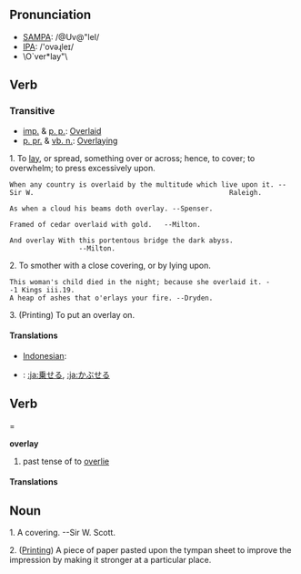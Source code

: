 == Pronunciation ==
*[[w:SAMPA|SAMPA]]: /@Uv@"leI/
*[[w:IPA|IPA]]: /'ovəɻleɪ/
* \O`ver*lay"\
== Verb ==
=== Transitive===
* [[imp.]] & [[p. p.]]:  [[Overlaid]]
* [[p. pr.]] & [[vb. n.]]: [[Overlaying]]

1. To [[lay]], or spread, something over or across; hence, to cover; to overwhelm; to press excessively upon.

 When any country is overlaid by the multitude which live upon it. --Sir W.                                                Raleigh. 

 As when a cloud his beams doth overlay. --Spenser.

 Framed of cedar overlaid with gold.   --Milton.

 And overlay With this portentous bridge the dark abyss.                                --Milton.

2. To smother with a close covering, or by lying upon.

 This woman's child died in the night; because she overlaid it. --1 Kings iii.19.  
 A heap of ashes that o'erlays your fire. --Dryden.

3. (Printing) To put an overlay on.

==== Translations ====
*[[Indonesian]]: [[]]
*{{Japanese]}}: [[:ja:乗せる]], [[:ja:かぶせる]]

== Verb ===

'''overlay'''

# past tense of to [[overlie]]

==== Translations ====

== Noun ==
1. A covering. --Sir W. Scott.

2. ([[Printing]]) A piece of paper pasted upon the tympan sheet to improve the impression by making it stronger at a particular place.